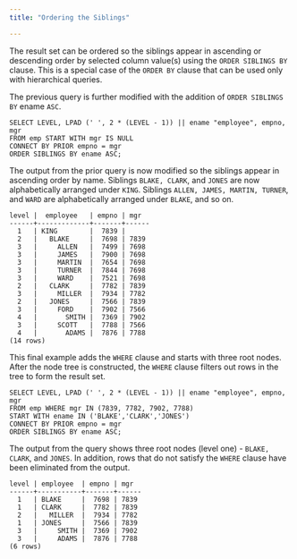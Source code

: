 ```yaml
---
title: "Ordering the Siblings"

---
```


<div id="ordering_the_siblings" class="registered_link"></div>

The result set can be ordered so the siblings appear in ascending or descending order by selected column value(s) using the `ORDER SIBLINGS BY` clause. This is a special case of the `ORDER BY` clause that can be used only with hierarchical queries.

The previous query is further modified with the addition of `ORDER SIBLINGS BY` ename `ASC`.

```text
SELECT LEVEL, LPAD (' ', 2 * (LEVEL - 1)) || ename "employee", empno, mgr
FROM emp START WITH mgr IS NULL
CONNECT BY PRIOR empno = mgr
ORDER SIBLINGS BY ename ASC;
```

The output from the prior query is now modified so the siblings appear in ascending order by name. Siblings `BLAKE, CLARK`, and `JONES` are now alphabetically arranged under `KING`. Siblings `ALLEN, JAMES, MARTIN, TURNER`, and `WARD` are alphabetically arranged under `BLAKE`, and so on.

```text
level |  employee   | empno | mgr
------+-------------+-------+------
  1   | KING        |  7839 |
  2   |   BLAKE     |  7698 | 7839
  3   |     ALLEN   |  7499 | 7698
  3   |     JAMES   |  7900 | 7698
  3   |     MARTIN  |  7654 | 7698
  3   |     TURNER  |  7844 | 7698
  3   |     WARD    |  7521 | 7698
  2   |   CLARK     |  7782 | 7839
  3   |     MILLER  |  7934 | 7782
  2   |   JONES     |  7566 | 7839
  3   |     FORD    |  7902 | 7566
  4   |       SMITH |  7369 | 7902
  3   |     SCOTT   |  7788 | 7566
  4   |       ADAMS |  7876 | 7788
(14 rows)
```

This final example adds the `WHERE` clause and starts with three root nodes. After the node tree is constructed, the `WHERE` clause filters out rows in the tree to form the result set.

```text
SELECT LEVEL, LPAD (' ', 2 * (LEVEL - 1)) || ename "employee", empno, mgr
FROM emp WHERE mgr IN (7839, 7782, 7902, 7788)
START WITH ename IN ('BLAKE','CLARK','JONES')
CONNECT BY PRIOR empno = mgr
ORDER SIBLINGS BY ename ASC;
```

The output from the query shows three root nodes (level one) - `BLAKE, CLARK`, and `JONES`. In addition, rows that do not satisfy the `WHERE` clause have been eliminated from the output.

```text
level | employee  | empno | mgr
------+-----------+-------+------
  1   | BLAKE     |  7698 | 7839
  1   | CLARK     |  7782 | 7839
  2   |   MILLER  |  7934 | 7782
  1   | JONES     |  7566 | 7839
  3   |     SMITH |  7369 | 7902
  3   |     ADAMS |  7876 | 7788
(6 rows)
```
